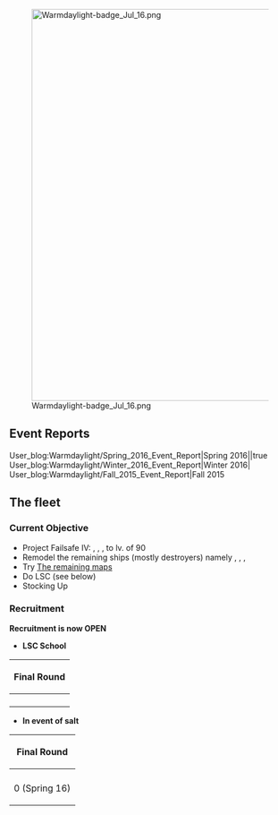 [[File:Warmdaylight-badge_Jul_16.png|thumb|center|700px]]
== Event Reports ==
<tabview>
User_blog:Warmdaylight/Spring_2016_Event_Report|Spring 2016||true
User_blog:Warmdaylight/Winter_2016_Event_Report|Winter 2016|
User_blog:Warmdaylight/Fall_2015_Event_Report|Fall 2015
</tabview>

==<strong>The fleet</strong>==
===Current Objective===
* Project Failsafe IV: {{ShipLink|Saratoga}}, {{ShipLink|Ise}}, {{ShipLink|Hyuuga}}, to lv. of 90
* Remodel the remaining ships (mostly destroyers) namely {{ShipLink|Hatsushimo}}, {{ShipLink|Murakumo}}, {{ShipLink|Z1}}, {{ShipLink|Z3}}
* Try [[World_6#World_6-3:_.E3.82.B0.E3.82.A2.E3.83.8E.E7.92.B0.E7.A4.81.E6.B2.96.E6.B5.B7.E5.9F.9F_Guano_Atoll_Sea|The remaining maps]]
* Do LSC (see below)
* Stocking Up
===Recruitment===
<p style="text-align:center; font-size: 20px; color:#e74c3c"><strong>Recruitment is now OPEN</strong></p>

* '''LSC School'''


{| id="LSC-table" class="wikitable" style="margin:auto"
|-
! style="text-align: center;" colspan="2"| <strong>Final Round </strong>
|-
| style="text-align: center;" rowspan="1"| <strong>{{ShipCardKai|Taihou}} </strong>
| style="text-align: center;" rowspan="1"| <strong>{{ShipCardKai|Musashi}} </strong>
|}



* '''In event of salt'''

{| id="Event-table" class="wikitable" style="margin:auto"
|-
! style="text-align: center;" colspan="5"| Final Round
|-
| style="text-align: center;" rowspan="1"| {{ShipBattleCardKai|Harukaze}}
| style="text-align: center;" rowspan="1"| {{ShipBattleCardKai|Katsuragi}}
| style="text-align: center;" rowspan="1"| {{ShipBattleCardKai|Asakaze}}
|-
| style="text-align: center;" rowspan="1"| 0 (Spring 16)
| style="text-align: center;" rowspan="1"| '''N/A'''
| style="text-align: center;" rowspan="1"| 0 (Autumn 16)
|}